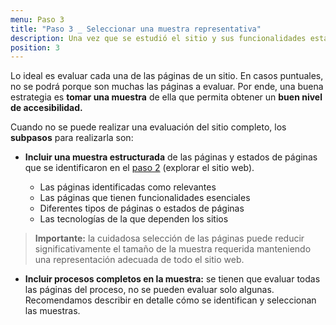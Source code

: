 ```yaml
---
menu: Paso 3
title: "Paso 3 _ Seleccionar una muestra representativa"
description: Una vez que se estudió el sitio y sus funcionalidades estamos en condiciones de seleccionar una muestra de sus páginas internas que sea representativa para ser auditada.
position: 3
---
```


Lo ideal es evaluar cada una de las páginas de un sitio. En casos puntuales, no se podrá porque son muchas las páginas a evaluar. Por ende, una buena estrategia es **tomar una muestra** de ella que permita obtener un **buen nivel de accesibilidad.**

Cuando no se puede realizar una evaluación del sitio completo, los **subpasos** para realizarla son:

  * **Incluir una muestra estructurada** de las páginas y estados de páginas que se identificaron en el [paso 2](https://gcba.github.io/estandares/pautas/accesibilidad/metodologia/explorar_el_sitio/) (explorar el sitio web).
  
      - Las páginas identificadas como relevantes
      - Las páginas que tienen funcionalidades esenciales
      - Diferentes tipos de páginas o estados de páginas
      - Las tecnologías de la que dependen los sitios

 > **Importante:** la cuidadosa selección de las páginas puede reducir significativamente el tamaño de la muestra requerida manteniendo una representación adecuada de todo el sitio web.

  * **Incluir procesos completos en la muestra:** se tienen que evaluar todas las páginas del proceso, no se pueden evaluar solo algunas. Recomendamos describir en detalle cómo se identifican y seleccionan las muestras.
  
  
  
  
